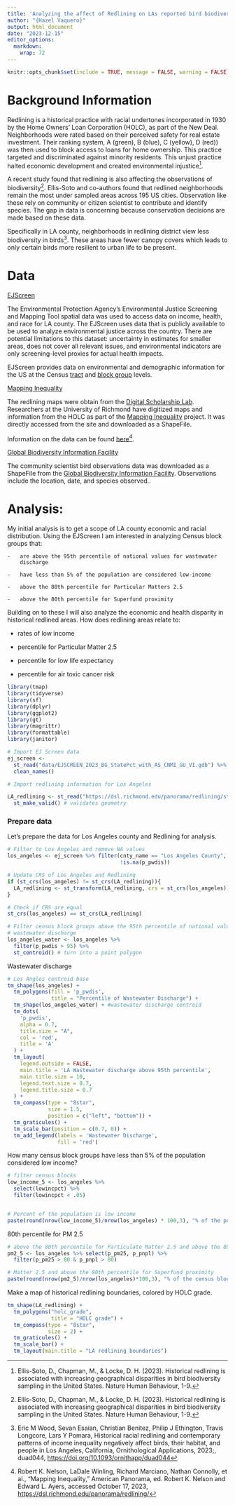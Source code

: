 ```yaml
---
title: 'Analyzing the affect of Redlining on LAs reported bird biodiversity'
author: "{Hazel Vaquero}"
output: html_document
date: "2023-12-15"
editor_options: 
  markdown: 
    wrap: 72
---
```


```r
knitr::opts_chunk$set(include = TRUE, message = FALSE, warning = FALSE)
```


# Background Information

Redlining is a historical practice with racial undertones incorporated
in 1930 by the Home Owners' Loan Corporation (HOLC), as part of the New
Deal. Neighborhoods were rated based on their perceived safety for real
estate investment. Their ranking system, A (green), B (blue), C
(yellow), D (red)) was then used to block access to loans for home
ownership. This practice targeted and discriminated against minority
residents. This unjust practice halted economic development and created
environmental injustice[^1].

A recent study found that redlining is also affecting the observations
of biodiversity[^1]. Ellis-Soto and co-authors found that redlined
neighborhoods remain the most under sampled areas across 195 US cities.
Observation like these rely on community or citizen scientist to
contribute and identify species. The gap in data is concerning because
conservation decisions are made based on these data.

[^1]: Ellis-Soto, D., Chapman, M., & Locke, D. H. (2023). Historical
    redlining is associated with increasing geographical disparities in
    bird biodiversity sampling in the United States. Nature Human
    Behaviour, 1-9.

Specifically in LA county, neighborhoods in redlining district view less
biodiversity in birds[^2]. These areas have fewer canopy covers which
leads to only certain birds more resilient to urban life to be present.

[^2]: Eric M Wood, Sevan Esaian, Christian Benitez, Philip J Ethington,
    Travis Longcore, Lars Y Pomara, Historical racial redlining and
    contemporary patterns of income inequality negatively affect birds,
    their habitat, and people in Los Angeles, California, Ornithological
    Applications, 2023;, duad044,
    <https://doi.org/10.1093/ornithapp/duad044>

# Data

[EJScreen]{.underline}

The Environmental Protection Agency's Environmental Justice Screening and
Mapping Tool spatial data was used to access data on income, health, and race for 
LA county. The EJScreen uses data that is publicly available to be used to 
analyze environmental justice across the country. There are potential limitations
to this dataset: uncertainty in estimates for smaller areas, does not cover all 
relevant issues, and environmental indicators are only screening-level proxies
for actual health impacts.

EJScreen provides data on environmental and demographic information for
the US at the Census [tract](https://en.wikipedia.org/wiki/Census_tract)
and [block group](https://en.wikipedia.org/wiki/Census_block_group)
levels.

[Mapping Inequality]{.underline}

The redlining maps were obtain from the [Digital Scholarship
Lab](https://dsl.richmond.edu/). Researchers at the University of
Richmond have digitized maps and information from the HOLC as part of
the [Mapping
Inequality](https://dsl.richmond.edu/panorama/redlining/#loc=5/39.1/-94.58)
project. It was directly accessed from the site and downloaded as a
ShapeFile.

Information on the data can be found
[here](https://dsl.richmond.edu/panorama/redlining/#loc=5/39.1/-94.58&text=downloads)[^3].

[^3]: Robert K. Nelson, LaDale Winling, Richard Marciano, Nathan
    Connolly, et al., "Mapping Inequality," American Panorama, ed.
    Robert K. Nelson and Edward L. Ayers, accessed October 17, 2023,
    <https://dsl.richmond.edu/panorama/redlining/>

[Global Biodiversity Information Facility]{.underline}

The community scientist bird observations data was downloaded as a
ShapeFile from the [Global Biodiversity Information Facility](gbif.org).
Observations include the location, date, and species observed..

# Analysis:

My initial analysis is to get a scope of LA county economic and racial
distribution. Using the EJScreen I am interested in analyzing Census
block groups that:

    -   are above the 95th percentile of national values for wastewater
        discharge

    -   have less than 5% of the population are considered low-income

    -   above the 80th percentile for Particular Matters 2.5

    -   above the 80th percentile for Superfund proximity

Building on to these I will also analyze the economic and health
disparity in historical redlined areas. How does redlining areas relate
to:

-   rates of low income

-   percentile for Particular Matter 2.5

-   percentile for low life expectancy

-   percentile for air toxic cancer risk

```r
library(tmap)
library(tidyverse)
library(sf)
library(dplyr)
library(ggplot2)
library(gt)
library(magrittr)
library(formattable)
library(janitor)
```

```r
# Import EJ Screen data
ej_screen <-
  st_read("data/EJSCREEN_2023_BG_StatePct_with_AS_CNMI_GU_VI.gdb") %>% 
  clean_names()

# Import redlining information for Los Angeles

LA_redlining <- st_read("https://dsl.richmond.edu/panorama/redlining/static/downloads/geojson/CALosAngeles1939.geojson") %>% 
  st_make_valid() # validates geometry
```

### Prepare data

Let's prepare the data for Los Angeles county and Redlining for
analysis.

```r
# Filter to Los Angeles and remove NA values
los_angeles <- ej_screen %>% filter(cnty_name == "Los Angeles County",
                                    !is.na(p_pwdis))

# Update CRS of Los Angeles and Redlining
if (st_crs(los_angeles) != st_crs(LA_redlining)){
  LA_redlining <- st_transform(LA_redlining, crs = st_crs(los_angeles))
}

# Check if CRS are equal
st_crs(los_angeles) == st_crs(LA_redlining)
```


```r
# Filter census block groups above the 95th percentile of national values for 
# wastewater discharge
los_angeles_water <- los_angeles %>% 
  filter(p_pwdis > 95) %>% 
  st_centroid() # turn into a point polygon
```

Wastewater discharge
```r
# Los Angles centroid base
tm_shape(los_angeles) +
  tm_polygons(fill = 'p_pwdis',
              title = "Percentile of Wastewater Discharge") +
  tm_shape(los_angeles_water) + #wastewater discharge centroid
  tm_dots(
    'p_pwdis',
    alpha = 0.7,
    title.size = "A",
    col = 'red',
    title = 'A'
  ) +
  tm_layout(
    legend.outside = FALSE,
    main.title = 'LA Wastewater discharge above 95th percentile',
    main.title.size = 10,
    legend.text.size = 0.7,
    legend.title.size = 0.7
  ) +
  tm_compass(type = "8star",
             size = 1.5,
             position = c("left", "bottom")) +
  tm_graticules() +
  tm_scale_bar(position = c(0.7, 0)) +
  tm_add_legend(labels = 'Wastewater Discharge',
                fill = 'red')
```

How many census block groups have less than 5% of the population
considered low income?

```r
# filter census blocks
low_income_5 <- los_angeles %>%
  select(lowincpct) %>%
  filter(lowincpct < .05) 


# Percent of the population is low income
paste(round(nrow(low_income_5)/nrow(los_angeles) * 100,3), "% of the population is low income")
```

80th percentile for PM 2.5

```r
# above the 80th percentile for Particulate Matter 2.5 and above the 80th percentile for Superfund proximity
pm2_5 <- los_angeles %>% select(p_pm25, p_pnpl) %>%
  filter(p_pm25 > 80 & p_pnpl > 80) 

# Matter 2.5 and above the 80th percentile for Superfund proximity
paste(round(nrow(pm2_5)/nrow(los_angeles)*100,3), "% of the census block are above the 80th percentile for Particular Matter 2.5")
```

Make a map of historical redlining boundaries, colored by HOLC grade.

```r
tm_shape(LA_redlining) +
  tm_polygons("holc_grade",
              title = "HOLC grade") +
  tm_compass(type = "8star",
             size = 2) +
  tm_graticules() +
  tm_scale_bar() + 
  tm_layout(main.title = "LA redlining boundaries")
```

